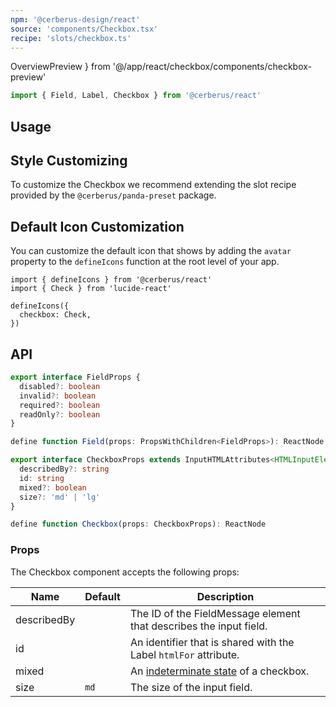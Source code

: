 ```yaml
---
npm: '@cerberus-design/react'
source: 'components/Checkbox.tsx'
recipe: 'slots/checkbox.ts'
---
```


  OverviewPreview
} from '@/app/react/checkbox/components/checkbox-preview'

```ts
import { Field, Label, Checkbox } from '@cerberus/react'
```

## Usage

<LivePlaygroundWithCode />

## Style Customizing

To customize the Checkbox we recommend extending the slot recipe provided by the `@cerberus/panda-preset` package.

## Default Icon Customization

You can customize the default icon that shows by adding the `avatar` property to the `defineIcons` function at the root level of your app.

```tsx title="app/layout.tsx"
import { defineIcons } from '@cerberus/react'
import { Check } from 'lucide-react'

defineIcons({
  checkbox: Check,
})
```

## API

<NoteAdmonition description="The Checkbox component must be used within a Field provider." />

```ts showLineNumbers=false
export interface FieldProps {
  disabled?: boolean
  invalid?: boolean
  required?: boolean
  readOnly?: boolean
}

define function Field(props: PropsWithChildren<FieldProps>): ReactNode
```

```ts showLineNumbers=false
export interface CheckboxProps extends InputHTMLAttributes<HTMLInputElement> {
  describedBy?: string
  id: string
  mixed?: boolean
  size?: 'md' | 'lg'
}

define function Checkbox(props: CheckboxProps): ReactNode
```

### Props

The Checkbox component accepts the following props:

| Name     | Default | Description                                                   |
| -------- | ------- | ------------------------------------------------------------- |
| describedBy |    |  The ID of the FieldMessage element that describes the input field.        |
| id   |    |  An identifier that is shared with the Label `htmlFor` attribute.        |
| mixed   |    |  An [indeterminate state](https://developer.mozilla.org/en-US/docs/Web/Accessibility/ARIA/Attributes/aria-checked#mixed) of a checkbox.        |
| size   | `md`   |  The size of the input field.        |
